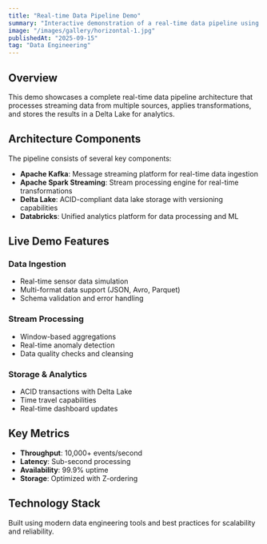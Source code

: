 ```yaml
---
title: "Real-time Data Pipeline Demo"
summary: "Interactive demonstration of a real-time data pipeline using Apache Kafka, Spark Streaming, and Delta Lake"
image: "/images/gallery/horizontal-1.jpg"
publishedAt: "2025-09-15"
tag: "Data Engineering"
---
```


## Overview

This demo showcases a complete real-time data pipeline architecture that processes streaming data from multiple sources, applies transformations, and stores the results in a Delta Lake for analytics.

## Architecture Components

The pipeline consists of several key components:

- **Apache Kafka**: Message streaming platform for real-time data ingestion
- **Apache Spark Streaming**: Stream processing engine for real-time transformations
- **Delta Lake**: ACID-compliant data lake storage with versioning capabilities
- **Databricks**: Unified analytics platform for data processing and ML

## Live Demo Features

### Data Ingestion
- Real-time sensor data simulation
- Multi-format data support (JSON, Avro, Parquet)
- Schema validation and error handling

### Stream Processing
- Window-based aggregations
- Real-time anomaly detection
- Data quality checks and cleansing

### Storage & Analytics
- ACID transactions with Delta Lake
- Time travel capabilities
- Real-time dashboard updates

## Key Metrics

- **Throughput**: 10,000+ events/second
- **Latency**: Sub-second processing
- **Availability**: 99.9% uptime
- **Storage**: Optimized with Z-ordering

## Technology Stack

Built using modern data engineering tools and best practices for scalability and reliability.
